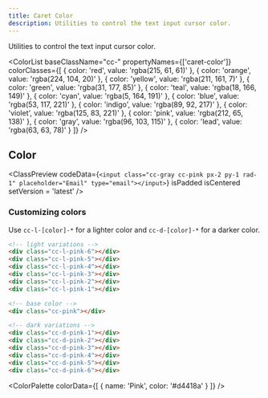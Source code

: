 ```yaml
---
title: Caret Color
description: Utilities to control the text input cursor color.
---
```



Utilities to control the text input cursor color.

<ColorList 
  baseClassName="cc-" 
  propertyNames={['caret-color']} 
  colorClasses={[
    { color: 'red', value: 'rgba(215, 61, 61)' },
    { color: 'orange', value: 'rgba(224, 104, 20)' },
    { color: 'yellow', value: 'rgba(211, 161, 7)' },
    { color: 'green', value: 'rgba(31, 177, 85)' },
    { color: 'teal', value: 'rgba(18, 166, 149)' },
    { color: 'cyan', value: 'rgba(5, 164, 191)' },
    { color: 'blue', value: 'rgba(53, 117, 221)' },
    { color: 'indigo', value: 'rgba(89, 92, 217)' },
    { color: 'violet', value: 'rgba(125, 83, 221)' },
    { color: 'pink', value: 'rgba(212, 65, 138)' },
    { color: 'gray', value: 'rgba(96, 103, 115)' },
    { color: 'lead', value: 'rgba(63, 63, 78)' }
  ]}
/>

## Color

<ClassPreview
  codeData={`<input class="cc-gray cc-pink px-2 py-1 rad-1" placeholder="Email" type="email"></input>`}
  isPadded
  isCentered
  setVersion = 'latest'
/>


### Customizing colors

Use `cc-l-[color]-*` for a lighter color and `cc-d-[color]-*` for a darker color.

```html
<!-- light variations -->
<div class="cc-l-pink-6"></div>
<div class="cc-l-pink-5"></div>
<div class="cc-l-pink-4"></div>
<div class="cc-l-pink-3"></div>
<div class="cc-l-pink-2"></div>
<div class="cc-l-pink-1"></div>

<!-- base color -->
<div class="cc-pink"></div>

<!-- dark variations -->
<div class="cc-d-pink-1"></div>
<div class="cc-d-pink-2"></div>
<div class="cc-d-pink-3"></div>
<div class="cc-d-pink-4"></div>
<div class="cc-d-pink-5"></div>
<div class="cc-d-pink-6"></div>
```

<ColorPalette
  colorData={[
    {
      name: 'Pink',
      color: '#d4418a'
    }
  ]}
/>